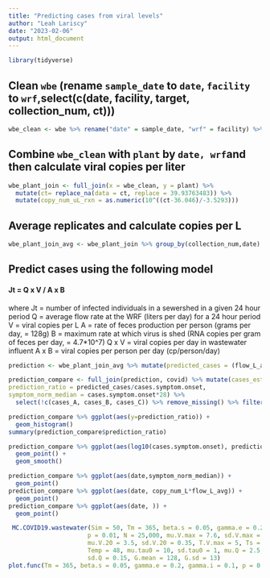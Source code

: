 ```yaml
---
title: "Predicting cases from viral levels"
author: "Leah Lariscy"
date: "2023-02-06"
output: html_document
---
```


```r
library(tidyverse)
```

## Clean `wbe` (rename `sample_date` to `date`, `facility` to `wrf`,select(c(date, facility, target, collection_num, ct)))
```r
wbe_clean <- wbe %>% rename("date" = sample_date, "wrf" = facility) %>% select(c(date, wrf, target, collection_num, ct))
```

## Combine `wbe_clean` with `plant` by `date, wrf`and then calculate viral copies per liter
```r
wbe_plant_join <- full_join(x = wbe_clean, y = plant) %>% 
  mutate(ct= replace_na(data = ct, replace = 39.93763483)) %>% 
  mutate(copy_num_uL_rxn = as.numeric(10^((ct-36.046)/-3.5293))) 
```
## Average replicates and calculate copies per L
```r
wbe_plant_join_avg <- wbe_plant_join %>% group_by(collection_num,date) %>% summarize(copy_num_uL_rxn = mean(copy_num_uL_rxn), flow_L_avg = mean(influent_flow_L)) %>% mutate(copy_num_L = copy_num_uL_rxn*20/5*60/280*1000*1000) %>% ungroup()
```

## Predict cases using the following model
#### Jt = Q x V / A x B
where Jt = number of infected individuals in a sewershed in a given 24 hour period
      Q = average flow rate at the WRF (liters per day) for a 24 hour period
      V = viral copies per L
      A = rate of feces production per person (grams per day, = 128g)
      B = maximum rate at which virus is shed (RNA copies per gram of feces per day, = 4.7*10^7)
      Q x V = viral copies per day in wastewater influent
      A x B = viral copies per person per day (cp/person/day)
```r
prediction <- wbe_plant_join_avg %>% mutate(predicted_cases = (flow_L_avg*copy_num_L)/(128*4.7*10^7))
```
      
```r
prediction_compare <- full_join(prediction, covid) %>% mutate(cases_estimate = cases.symptom.onset*15, 
prediction_ratio = predicted_cases/cases.symptom.onset,
symptom_norm_median = cases.symptom.onset*28) %>% 
  select(!c(cases_A, cases_B, cases_C)) %>% remove_missing() %>% filter(prediction_ratio != "Inf") 
```
```r
prediction_compare %>% ggplot(aes(y=prediction_ratio)) +
  geom_histogram()
summary(prediction_compare$prediction_ratio)
```

```r
prediction_compare %>% ggplot(aes(log10(cases.symptom.onset), prediction_ratio)) +
  geom_point() +
  geom_smooth()
```

```r
prediction_compare %>% ggplot(aes(date,symptom_norm_median)) +
  geom_point()
prediction_compare %>% ggplot(aes(date, copy_num_L*flow_L_avg)) +
  geom_point()
prediction_compare %>% ggplot(aes(date, )) +
  geom_point()
```

```r
 MC.COVID19.wastewater(Sim = 50, Tm = 365, beta.s = 0.05, gamma.e = 0.2, gamma.i = 0.1,
                      p = 0.01, N = 25,000, mu.V.max = 7.6, sd.V.max = 0.8,
                      mu.V.20 = 3.5, sd.V.20 = 0.35, T.V.max = 5, Ts = 60,
                      Temp = 48, mu.tau0 = 10, sd.tau0 = 1, mu.Q = 2.5, 
                      sd.Q = 0.15, G.mean = 128, G.sd = 13) 
plot.func(Tm = 365, beta.s = 0.05, gamma.e = 0.2, gamma.i = 0.1, p = 0.01, Y = prediction_compare$cases.reported, X = prediction_compare$copy_num_L)
```


